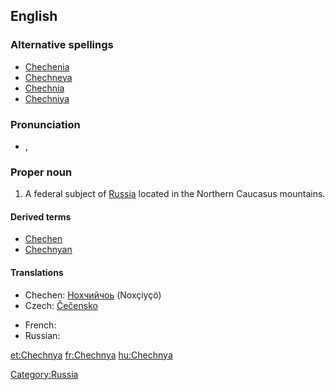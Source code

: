 ==English==
{{wikipedia}}

===Alternative spellings===
*[[Chechenia]]
*[[Chechneya]]
*[[Chechnia]]
*[[Chechniya]]

===Pronunciation===
* {{a|UK}} {{IPA|/ˈtʃɛtʃ.ni.ə/|/ˈtʃɛtʃ.ɲi.ə/}}, {{SAMPA|/"tSEtS.ni.@/|/"tSEtS.Ji.@/}}

===Proper noun===
{{en-proper noun}}

# A federal subject of [[Russia]] located in the Northern Caucasus mountains.

====Derived terms====
*[[Chechen]]
*[[Chechnyan]]

====Translations====
{{trans-top|federal subject}}
*Chechen: [[Нохчийчоь]] (Noxçiyçö)
*Czech: [[Čečensko]] {{n}}
{{trans-mid}}
*French: {{t|fr|Tchétchénie|f}}
*Russian: {{t|ru|Чечня}}
{{trans-bottom}}

[[Category:Russia]]

[[et:Chechnya]]
[[fr:Chechnya]]
[[hu:Chechnya]]